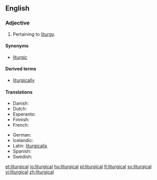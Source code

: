==English==

===Adjective===
{{head|en|adjective}}

# Pertaining to [[liturgy]].

====Synonyms====
* [[liturgic]]

====Derived terms====
* [[liturgically]]

====Translations====
{{trans-top|Pertaining to liturgy}}
* Danish: {{t|da|liturgisk}}
* Dutch: {{t-|nl|liturgisch}}
* Esperanto: {{t|eo|liturgia}}
* Finnish: {{t+|fi|liturginen}}
* French: {{t+|fr|liturgique}}
{{trans-mid}}
* German: {{t+|de|liturgisch}}
* Icelandic: {{t|is|litúrgískur}}
* Latin: [[liturgicalis]]
* Spanish: {{t|es|litúrgico}}
* Swedish: {{t|sv|liturgisk}}
{{trans-bottom}}

[[et:liturgical]]
[[io:liturgical]]
[[hu:liturgical]]
[[pl:liturgical]]
[[fi:liturgical]]
[[sv:liturgical]]
[[vi:liturgical]]
[[zh:liturgical]]